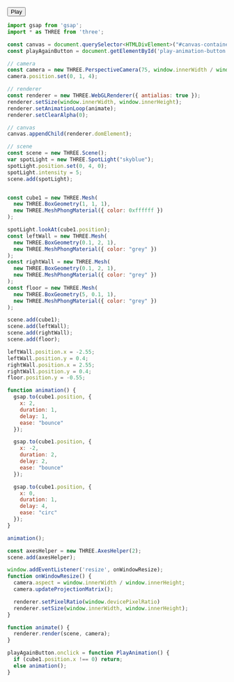 
<Layout title="Example 5 - Learning Three.js">
  <div class="h-screen py-10 md:py-20">
    <Example5 title="Animations" description="With GSAP and Play Button" />
  </div>
  <button id="play-animation-button" class="border-black px-4 py-2 w-24 place-self-center border tracking-wider hover:bg-zinc-900/5">Play</button>
  <div class="h-screen overflow-y-scroll rounded-2xl my-10 md:my-20 container max-w-7xl place-self-center">

```javascript
import gsap from 'gsap';
import * as THREE from 'three';

const canvas = document.querySelector<HTMLDivElement>("#canvas-container")!;
const playAgainButton = document.getElementById('play-animation-button')!;

// camera
const camera = new THREE.PerspectiveCamera(75, window.innerWidth / window.innerHeight);
camera.position.set(0, 1, 4);

// renderer
const renderer = new THREE.WebGLRenderer({ antialias: true });
renderer.setSize(window.innerWidth, window.innerHeight);
renderer.setAnimationLoop(animate);
renderer.setClearAlpha(0);

// canvas
canvas.appendChild(renderer.domElement);

// scene
const scene = new THREE.Scene();
var spotLight = new THREE.SpotLight("skyblue");
spotLight.position.set(0, 4, 0);
spotLight.intensity = 5;
scene.add(spotLight);


const cube1 = new THREE.Mesh(
  new THREE.BoxGeometry(1, 1, 1),
  new THREE.MeshPhongMaterial({ color: 0xffffff })
);

spotLight.lookAt(cube1.position);
const leftWall = new THREE.Mesh(
  new THREE.BoxGeometry(0.1, 2, 1),
  new THREE.MeshPhongMaterial({ color: "grey" })
);
const rightWall = new THREE.Mesh(
  new THREE.BoxGeometry(0.1, 2, 1),
  new THREE.MeshPhongMaterial({ color: "grey" })
);
const floor = new THREE.Mesh(
  new THREE.BoxGeometry(5, 0.1, 1),
  new THREE.MeshPhongMaterial({ color: "grey" })
);

scene.add(cube1);
scene.add(leftWall);
scene.add(rightWall);
scene.add(floor);

leftWall.position.x = -2.55;
leftWall.position.y = 0.4;
rightWall.position.x = 2.55;
rightWall.position.y = 0.4;
floor.position.y = -0.55;

function animation() {
  gsap.to(cube1.position, {
    x: 2,
    duration: 1,
    delay: 1,
    ease: "bounce"
  });

  gsap.to(cube1.position, {
    x: -2,
    duration: 2,
    delay: 2,
    ease: "bounce"
  });

  gsap.to(cube1.position, {
    x: 0,
    duration: 1,
    delay: 4,
    ease: "circ"
  });
}

animation();

const axesHelper = new THREE.AxesHelper(2);
scene.add(axesHelper);

window.addEventListener('resize', onWindowResize);
function onWindowResize() {
  camera.aspect = window.innerWidth / window.innerHeight;
  camera.updateProjectionMatrix();

  renderer.setPixelRatio(window.devicePixelRatio)
  renderer.setSize(window.innerWidth, window.innerHeight);
}

function animate() {
  renderer.render(scene, camera);
}

playAgainButton.onclick = function PlayAnimation() {
  if (cube1.position.x !== 0) return;
  else animation();
}
```

  </div>

</Layout>

